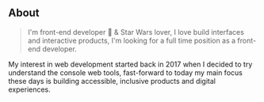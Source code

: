 ## About

> I'm front-end developer 🎨 & Star Wars lover, I love build interfaces and interactive products, I'm looking for a full time position as a front-end developer.

My interest in web development started back in 2017 when I decided to try understand the console web tools, fast-forward to today my main focus these days is building accessible, inclusive products and digital experiences.

